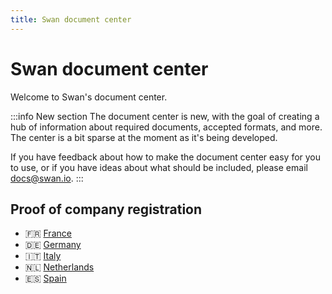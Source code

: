 ```yaml
---
title: Swan document center
---
```


# Swan document center

Welcome to Swan's document center.

:::info New section
The document center is new, with the goal of creating a hub of information about required documents, accepted formats, and more.
The center is a bit sparse at the moment as it's being developed.

If you have feedback about how to make the document center easy for you to use, or if you have ideas about what should be included, please email docs@swan.io.
:::

## Proof of company registration

- 🇫🇷 [France](./company-registration/france.mdx)
- 🇩🇪 [Germany](./company-registration/germany.mdx)
- 🇮🇹 [Italy](./company-registration/italy.mdx)
- 🇳🇱 [Netherlands](./company-registration/netherlands.mdx)
- 🇪🇸 [Spain](./company-registration/spain.mdx)